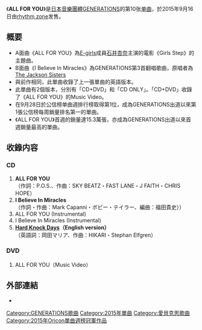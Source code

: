 {{Infobox Single
| Name           = ALL FOR YOU
| Cover          = 
| Artist         = [[GENERATIONS_from_EXILE_TRIBE|GENERATIONS]]
| Album          = [[SPEEDSTER|SPEEDSTER]]
| A-side         = ALL FOR YOU
| B-side         = I Believe In Miracles<br/>Hard Knock Days（English version）
| Released       = 2015年9月16日
| Format         = [[單曲|單曲]]
| Recorded       = 2015年<br/>{{JPN}}
| Genre          = [[J-POP|J-POP]]
| Lenght         =
| Label          = [[rhythm_zone|rhythm zone]]
| Writer         = 
| Producer       = 
| Certification  = 
| Chart position = * 週間最高排名第1位<small>（[[Oricon公信榜|Oricon]]）</small>
* 2015年9月度月排名第4名
* 2015年度年榜第43名（Oricon公信榜）
| Last single    = [[Hard_Knock_Days|Hard Knock Days]]<br/>（2015年）
| This single    = '''ALL FOR YOU'''<br/>（2015年）
| Next single    = [[AGEHA_(GENERATIONS單曲)|AGEHA]]<br/>（2016年）
| Misc           =
}}

《'''ALL FOR YOU'''》是[[日本|日本]][[音樂團體|音樂團體]][[GENERATIONS_from_EXILE_TRIBE|GENERATIONS]]的第10张[[单曲|单曲]]，於2015年9月16日由[[rhythm_zone|rhythm zone]]发售。

== 概要 ==
* A面曲《ALL FOR YOU》為[[E-girls|E-girls]]成員[[石井杏奈|石井杏奈]]主演的電影《Girls Step》的主題曲。 
* B面曲《I Believe In Miracles》為GENERATIONS第3首翻唱歌曲，原唱者為[[The_Jackson_Sisters|The Jackson Sisters]]
* 與前作相同，此單曲收錄了上一張單曲的英語版本。
* 此單曲有2個版本，分別有「CD+DVD」和「CD ONLY」。「CD+DVD」收錄了《ALL FOR YOU》的Music Video。
* 在9月28日於公信榜单曲週排行榜取得第1位，成為GENERATIONS出道以來第1張公信榜每周銷量排名第一的單曲。
* 《ALL FOR YOU》首週的銷量達15.3萬張，亦成為GENERATIONS出道以來首週銷量最高的單曲。

== 收錄内容 ==
===CD===
# '''ALL FOR YOU'''<br/>（作詞：P.O.S.、作曲：SKY BEATZ・FAST LANE・J FAITH・CHRIS HOPE）
# '''I Believe In Miracles'''<br/>（作詞・作曲：Mark Capanni・ボビー・テイラー、編曲：福田貴史））
# ALL FOR YOU (Instrumental)
# I Believe In Miracles (Instrumental)
# '''[[Hard_Knock_Days|Hard Knock Days]]（English version）'''<br/>（英語詞：岡田マリア、作曲：HIKARI・Stephan Elfgren）

===DVD===
# ALL FOR YOU（Music Video）


== 外部連結 ==
* {{YouTube|te1w2mjjUPA|ALL FOR YOU}}


{{GENERATIONS from EXILE TRIBE}}
{{Oricon單曲週榜冠軍 (2015年)|2015年9月28日}}

{{DEFAULTSORT:ALL FOR YOU}}
[[Category:GENERATIONS歌曲|Category:GENERATIONS歌曲]]
[[Category:2015年單曲|Category:2015年單曲]]
[[Category:愛貝克思歌曲|Category:愛貝克思歌曲]]
[[Category:2015年Oricon單曲週榜冠軍作品|Category:2015年Oricon單曲週榜冠軍作品]]
